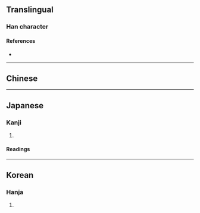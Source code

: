 {{also|寫|写}}
{{character info/new}}
==Translingual==

===Han character===
{{Han char|rn=14|rad=冖|as=12|sn=14|four=|canj=BHXF|ids=⿱冖舄}}

====References====
* {{Han ref|kx=0131.071|dj=0294.030|hdz=10306.031|uh=51A9|ud=20905}}

----

==Chinese==
{{zh-see|寫|v}}

----

==Japanese==

===Kanji===
{{ja-kanji|grade=|rs=冖12}}

# {{defn|lang=ja|sort=冖12}}

====Readings====
{{ja-readings|goon=[[しゃ]] (sha)|kanon=[[しゃ]] (sha)|kun=[[うつす]] (utsusu), [[かきうつす]] (kakiutsusu)}}

----

==Korean==

===Hanja===
{{ko-hanja|hangeul=사|rv=sa|mr=sa}}

# {{defn|lang=ko|sort=冖12}}